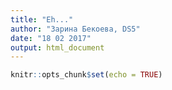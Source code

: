 ```yaml
---
title: "Eh..."
author: "Зарина Бекоева, DS5"
date: "18 02 2017"
output: html_document
---
```


```r
knitr::opts_chunk$set(echo = TRUE)
```
